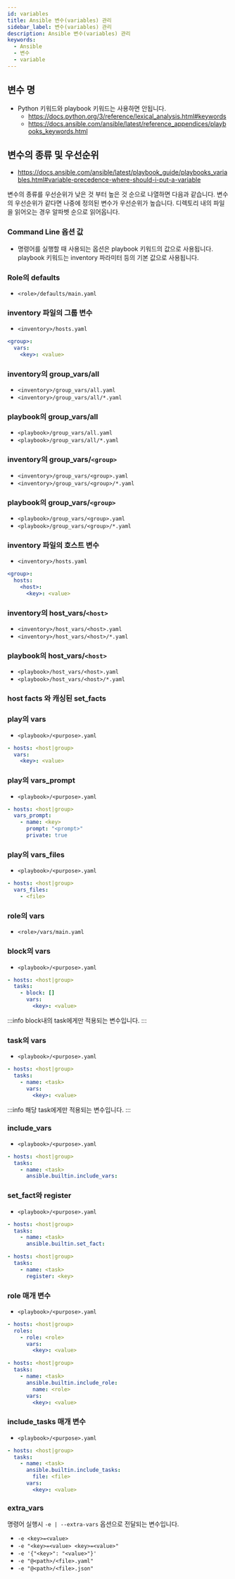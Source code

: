 ```yaml
---
id: variables
title: Ansible 변수(variables) 관리
sidebar_label: 변수(variables) 관리
description: Ansible 변수(variables) 관리
keywords:
  - Ansible
  - 변수
  - variable
---
```


## 변수 명

- Python 키워드와 playbook 키워드는 사용하면 안됩니다.
  - https://docs.python.org/3/reference/lexical_analysis.html#keywords
  - https://docs.ansible.com/ansible/latest/reference_appendices/playbooks_keywords.html

## 변수의 종류 및 우선순위

- https://docs.ansible.com/ansible/latest/playbook_guide/playbooks_variables.html#variable-precedence-where-should-i-put-a-variable

변수의 종류를 우선순위가 낮은 것 부터 높은 것 순으로 나열하면 다음과 같습니다. 변수의 우선순위가 같다면 나중에 정의된 변수가 우선순위가 높습니다. 디렉토리 내의 파일을 읽어오는 경우 알파벳 순으로 읽어옵니다.

### Command Line 옵션 값

- 명령어를 실행할 때 사용되는 옵션은 playbook 키워드의 값으로 사용됩니다. playbook 키워드는 inventory 파라미터 등의 기본 값으로 사용됩니다.

### Role의 defaults

- `<role>/defaults/main.yaml`

### inventory 파일의 그룹 변수

- `<inventory>/hosts.yaml`

```yaml title="<inventory>/hosts.yaml"
<group>:
  vars:
    <key>: <value>
```

### inventory의 group_vars/all

- `<inventory>/group_vars/all.yaml`
- `<inventory>/group_vars/all/*.yaml`

### playbook의 group_vars/all

- `<playbook>/group_vars/all.yaml`
- `<playbook>/group_vars/all/*.yaml`

### inventory의 group_vars/`<group>`

- `<inventory>/group_vars/<group>.yaml`
- `<inventory>/group_vars/<group>/*.yaml`

### playbook의 group_vars/`<group>`

- `<playbook>/group_vars/<group>.yaml`
- `<playbook>/group_vars/<group>/*.yaml`

### inventory 파일의 호스트 변수

- `<inventory>/hosts.yaml`

```yaml title="<inventory>/hosts.yaml"
<group>:
  hosts:
    <host>:
      <key>: <value>
```

### inventory의 host_vars/`<host>`

- `<inventory>/host_vars/<host>.yaml`
- `<inventory>/host_vars/<host>/*.yaml`

### playbook의 host_vars/`<host>`

- `<playbook>/host_vars/<host>.yaml`
- `<playbook>/host_vars/<host>/*.yaml`

### host facts 와 캐싱된 set_facts

### play의 vars

- `<playbook>/<purpose>.yaml`

```yaml title="<playbook>/<purpose>.yaml"
- hosts: <host|group>
  vars:
    <key>: <value>
```

### play의 vars_prompt

- `<playbook>/<purpose>.yaml`

```yaml title="<playbook>/<purpose>.yaml"
- hosts: <host|group>
  vars_prompt:
    - name: <key>
      prompt: "<prompt>"
      private: true
```

### play의 vars_files

- `<playbook>/<purpose>.yaml`

```yaml title="<playbook>/<purpose>.yaml"
- hosts: <host|group>
  vars_files:
    - <file>
```

### role의 vars

- `<role>/vars/main.yaml`

### block의 vars

- `<playbook>/<purpose>.yaml`

```yaml title="<playbook>/<purpose>.yaml"
- hosts: <host|group>
  tasks:
    - block: []
      vars:
        <key>: <value>
```

:::info
block내의 task에게만 적용되는 변수입니다.
:::

### task의 vars

- `<playbook>/<purpose>.yaml`

```yaml title="<playbook>/<purpose>.yaml"
- hosts: <host|group>
  tasks:
    - name: <task>
      vars:
        <key>: <value>
```

:::info
해당 task에게만 적용되는 변수입니다.
:::

### include_vars

- `<playbook>/<purpose>.yaml`

```yaml title="<playbook>/<purpose>.yaml"
- hosts: <host|group>
  tasks:
    - name: <task>
      ansible.builtin.include_vars:
```

### set_fact와 register

- `<playbook>/<purpose>.yaml`

```yaml title="<playbook>/<purpose>.yaml"
- hosts: <host|group>
  tasks:
    - name: <task>
      ansible.builtin.set_fact:
```

```yaml title="<playbook>/<purpose>.yaml"
- hosts: <host|group>
  tasks:
    - name: <task>
      register: <key>
```

### role 매개 변수

- `<playbook>/<purpose>.yaml`

```yaml title="<playbook>/<purpose>.yaml"
- hosts: <host|group>
  roles:
    - role: <role>
      vars:
        <key>: <value>
```

```yaml title="<playbook>/<purpose>.yaml"
- hosts: <host|group>
  tasks:
    - name: <task>
      ansible.builtin.include_role:
        name: <role>
      vars:
        <key>: <value>
```

### include_tasks 매개 변수

- `<playbook>/<purpose>.yaml`

```yaml title="<playbook>/<purpose>.yaml"
- hosts: <host|group>
  tasks:
    - name: <task>
      ansible.builtin.include_tasks:
        file: <file>
      vars:
        <key>: <value>
```

### extra_vars

명령어 실행시 `-e | --extra-vars` 옵션으로 전달되는 변수입니다.

- `-e <key>=<value>`
- `-e "<key>=<value> <key>=<value>"`
- `-e '{"<key>": "<value>"}'`
- `-e "@<path>/<file>.yaml"`
- `-e "@<path>/<file>.json"`
